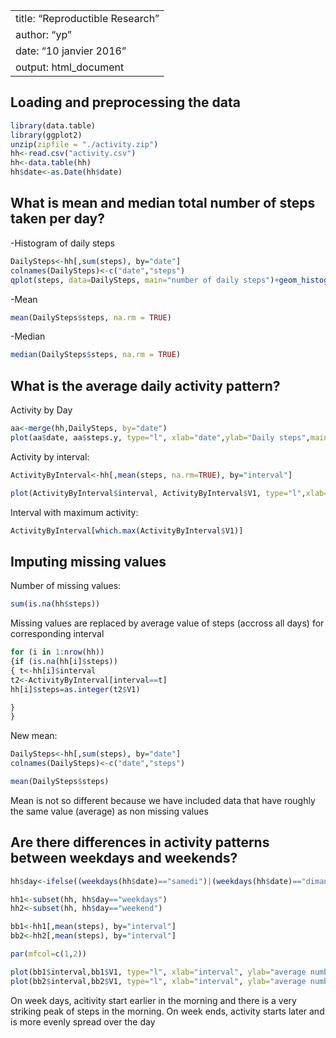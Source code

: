 
---
title: "Reproductible Research"
author: "yp"
date: "10 janvier 2016"
output: html_document
---


## Loading and preprocessing the data

```r
library(data.table)
library(ggplot2)
unzip(zipfile = "./activity.zip")
hh<-read.csv("activity.csv")
hh<-data.table(hh)
hh$date<-as.Date(hh$date)
```

## What is mean and median total number of steps taken per day?

-Histogram of daily steps

```r

DailySteps<-hh[,sum(steps), by="date"]
colnames(DailySteps)<-c("date","steps")
qplot(steps, data=DailySteps, main="number of daily steps")+geom_histogram()
```

-Mean

```r


mean(DailySteps$steps, na.rm = TRUE)

```

-Median

```r
median(DailySteps$steps, na.rm = TRUE)
```

## What is the average daily activity pattern?

Activity by Day

```r
aa<-merge(hh,DailySteps, by="date")
plot(aa$date, aa$steps.y, type="l", xlab="date",ylab="Daily steps",main="Daily activity pattern")
```

Activity by interval:

```r
ActivityByInterval<-hh[,mean(steps, na.rm=TRUE), by="interval"]

plot(ActivityByInterval$interval, ActivityByInterval$V1, type="l",xlab="interval",ylab="Average number of setps",main="Daily activity pattern by interval")
```


Interval with maximum activity:
```r
ActivityByInterval[which.max(ActivityByInterval$V1)]
```

## Imputing missing values

Number of missing values:

```r
sum(is.na(hh$steps))
```

Missing values are replaced by average value of steps (accross all days) for corresponding interval

```r

for (i in 1:nrow(hh))
{if (is.na(hh[i]$steps))
{ t<-hh[i]$interval
t2<-ActivityByInterval[interval==t] 
hh[i]$steps=as.integer(t2$V1)

}
}

```

New mean:

```r
DailySteps<-hh[,sum(steps), by="date"]
colnames(DailySteps)<-c("date","steps")

mean(DailySteps$steps)

```

Mean is not so different because we have included data that have roughly the same value (average) as non missing values


## Are there differences in activity patterns between weekdays and weekends?

```r
hh$day<-ifelse((weekdays(hh$date)=="samedi")|(weekdays(hh$date)=="dimanche"), "weekend", "weekdays")

hh1<-subset(hh, hh$day=="weekdays")
hh2<-subset(hh, hh$day=="weekend")

bb1<-hh1[,mean(steps), by="interval"]
bb2<-hh2[,mean(steps), by="interval"]

par(mfcol=c(1,2))

plot(bb1$interval,bb1$V1, type="l", xlab="interval", ylab="average number of steps", main="activity pattern of week days")
plot(bb2$interval,bb2$V1, type="l", xlab="interval", ylab="average number of steps", main="activity pattern of weekends")

```

On week days, acitivity start earlier in the morning and  there is a very striking peak of steps in the morning. On week ends, activity starts later and is more evenly spread over the day 
